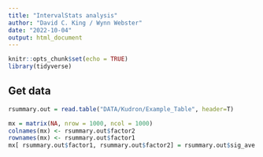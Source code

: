 ```yaml
---
title: "IntervalStats analysis"
author: "David C. King / Wynn Webster"
date: "2022-10-04"
output: html_document
---
```


```r
knitr::opts_chunk$set(echo = TRUE)
library(tidyverse)
```

## Get data



```r
rsummary.out = read.table("DATA/Kudron/Example_Table", header=T)

mx = matrix(NA, nrow = 1000, ncol = 1000)
colnames(mx) <- rsummary.out$factor2
rownames(mx) <- rsummary.out$factor1
mx[ rsummary.out$factor1, rsummary.out$factor2] = rsummary.out$sig_ave
```




